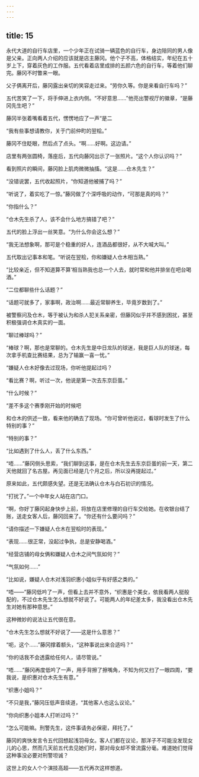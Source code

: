 ```yaml
---
---
---
```

title: 15
---

永代大道的自行车店里，一个少年正在试骑一辆蓝色的自行车，身边陪同的男人像是父亲。正向两人介绍的应该就是店主藤冈。他个子不高，体格结实，年纪在五十岁上下，穿着灰色的工作服。五代看着店里成排的五颜六色的自行车，等着他们聊完。藤冈不时瞥来一眼。

父子俩离开后，藤冈露出亲切的笑容走过来。“劳你久等。你是来看自行车吗？”

五代苦笑了一下，将手伸进上衣内侧。“不好意思……”他亮出警视厅的徽章，“是藤冈先生吧？”

藤冈半张着嘴看着五代，愣愣地应了一声“是二

“我有些事想请教你，关于门前仲町的翌桧。”

藤冈不住眨眼，然后点了点头。“啊……好啊。这边请。”

店里有两张圆椅，落座后，五代向藤冈出示了一张照片。“这个人你认识吗？”

看到照片的瞬间，藤冈脸上肌肉微微抽搐。“这是……仓木先生？”

“没错说罢，五代收起照片，“你知道他被捕了吗？”

“听说了，着实吃了一惊。”藤冈做了个深呼吸的动作，“可那是真的吗？”

“你指什么？”

“仓木先生杀了人，该不会什么地方搞错了吧？”

五代的脸上浮出一丝笑意。“为什么你会这么想？”

“我无法想象啊，那可是个稳重的好人，连酒品都很好，从不大喊大叫。”

五代取出记事本和笔。“听说在翌桧，你和嫌疑人仓木相当熟。”

“比较亲近，但不知道算不算‘相当熟我也总一个人去，就时常和他并排坐在吧台喝酒。”

“二位都聊些什么话题？”

“话题可就多了，家事啊，政治啊……最近常聊养生，毕竟岁数到了。”

被警察问及仓木，等于被认为和杀人犯关系亲密，但藤冈似乎并不感到困扰，甚至积极强调仓木真实的一面。

“聊过棒球吗？”

“棒球？啊，那也是常聊的。仓木先生是中日龙队的球迷，我是巨人队的球迷，每次拿手机查比赛结果，总为了输赢一喜一忧。”

“嫌疑人仓木好像去过现场，你听他提起过吗？

“看比赛？啊，听过一次，他说是第一次去东京巨蛋。”

“什么时候？”

“差不多这个赛季刚开始的时候吧

和仓木的供述一致，看来他的确去了现场。“你可曾听他说过，看球时发生了什么特别的事？”

“特别的事？”

“比如遇到了什么人，丢了什么东西。”

“唔……”藤冈侧头思索，“我们聊到这事，是在仓木先生去东京巨蛋的前一天，第二天他就回了名古屋。再见面已经是几个月之后，所以没再提起过。”

原来如此，五代颇感失望。还是无法确认仓木与白石初识的情况。

“打扰了。”一个中年女人站在店门口。

“啊，你好丁藤冈起身快步上前，将放在店里修理的自行车交给她。在收银台结了账，送走女客人后，藤冈回来了。“你还有什么要问吗？”

“请你描述一下嫌疑人仓木在翌桧时的表现。”

“表现……很正常，没起过争执，总是安静喝酒。”

“经营店铺的母女俩和嫌疑人仓木之间气氛如何？”

“气氛如何……”

“比如说，嫌疑人仓木对浅羽织惠小姐似乎有好感之类的。”

“唔——”藤冈低吟了一声，但看上去并不意外，“织惠是个美女，依我看两人挺般配的，不过仓木先生怎么想就不好说了。可能两人的年纪差太多，我没看出仓木先生对她有那种意思。”

这种微妙的说法让五代很在意。

“仓木先生怎么想就不好说了——这是什么意思？”

“呃，这个……”藤冈撑着额头，“这种事说出来合适吗？”

“你的话我不会透露给任何人，请尽管说。”

“唔……”藤冈再度低吟了一声，用手背擦了擦嘴角，不知为何又扫了一眼四周，“要我说，是织惠对仓木先生有意。”

“织惠小姐吗？”

“不只是我，”藤冈压低声音续道，“其他客人也这么议论。”

“你向织惠小姐本人打听过吗？”

“怎么可能嘛。刑警先生，这件事请务必保密，拜托了。”

藤冈的爽快发言令五代回想起浅羽母女。客人们都在议论，那洋子不可能没发现女儿的心思，然而几天前五代去见她们时，那对母女却不曾流露分毫。难道她们觉得这种事没必要对刑警坦诚？

这世上的女人个个演技高超——五代再次这样想道。